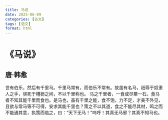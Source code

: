 ```yaml
---
title: 马说
date: 2025-06-09
categories: [古文]
tags: [语文]
format: html
---
```

# 《马说》
## 唐·韩愈
世有伯乐，然后有千里马。千里马常有，而伯乐不常有。故虽有名马，祇辱于奴隶人之手，骈死于槽枥之间，不以千里称也。
马之千里者，一食或尽粟一石。食马者不知其能千里而食也。是马也，虽有千里之能，食不饱，力不足，才美不外见，且欲与常马等不可得，安求其能千里也？策之不以其道，食之不能尽其材，鸣之而不能通其意，执策而临之，曰：“天下无马！”呜呼！其真无马邪？其真不知马也。